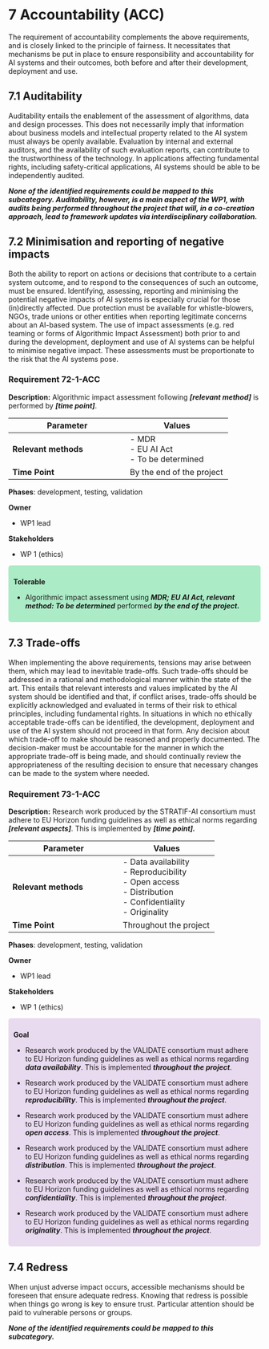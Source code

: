 # 7 Accountability (ACC)

The requirement of accountability complements the above requirements, and is closely linked to the principle of fairness. It necessitates that mechanisms be put in place to ensure responsibility and accountability for AI systems and their outcomes, both before and after their development, deployment and use.

## 7.1 Auditability

Auditability entails the enablement of the assessment of algorithms, data and design processes. This does not necessarily imply that information about business models and intellectual property related to the AI system must always be openly available. Evaluation by internal and external auditors, and the availability of such evaluation reports, can contribute to the trustworthiness of the technology. In applications affecting fundamental rights, including safety-critical applications, AI systems should be able to be independently audited.

***None of the identified requirements could be mapped to this subcategory. Auditability, however, is a main aspect of the WP1, with audits being performed throughout the project that will, in a co-creation approach, lead to framework updates via interdisciplinary collaboration.***

## 7.2 Minimisation and reporting of negative impacts

Both the ability to report on actions or decisions that contribute to a certain system outcome, and to respond to the consequences of such an outcome, must be ensured. Identifying, assessing, reporting and minimising the potential negative impacts of AI systems is especially crucial for those (in)directly affected. Due protection must be available for whistle-blowers, NGOs, trade unions or other entities when reporting legitimate concerns about an AI-based system. The use of impact assessments (e.g. red teaming or forms of Algorithmic Impact Assessment) both prior to and during the development, deployment and use of AI systems can be helpful to minimise negative impact. These assessments must be proportionate to the risk that the AI systems pose.

### Requirement 72-1-ACC {#71-1-acc}

**Description:** Algorithmic impact assessment following ***\[relevant method\]*** is performed by ***\[time point\]***.

| **Parameter**                                  | **Values**                              |
|------------------------------------------------|-----------------------------------------|
| **Relevant methods**                            | - MDR<br>- EU AI Act<br>- To be determined|
| **Time Point**                                 | By the end of the project|


**Phases**: development, testing, validation

**Owner**

- WP1 lead

**Stakeholders**

- WP 1 (ethics)

<div style="background-color:#abebc6; padding:10px; border-radius:5px;">

**Tolerable**

- Algorithmic impact assessment using ***MDR; EU AI Act, relevant method: To be determined*** performed ***by the end of the project.***

</div>

## 7.3 Trade-offs

When implementing the above requirements, tensions may arise between them, which may lead to inevitable trade-offs. Such trade-offs should be addressed in a rational and methodological manner within the state of the art. This entails that relevant interests and values implicated by the AI system should be identified and that, if conflict arises, trade-offs should be explicitly acknowledged and evaluated in terms of their risk to ethical principles, including fundamental rights. In situations in which no ethically acceptable trade-offs can be identified, the development, deployment and use of the AI system should not proceed in that form. Any decision about which trade-off to make should be reasoned and properly documented. The decision-maker must be accountable for the manner in which the appropriate trade-off is being made, and should continually review the appropriateness of the resulting decision to ensure that necessary changes can be made to the system where needed.

### Requirement 73-1-ACC {#73-1-acc}

**Description:** Research work produced by the STRATIF-AI consortium must adhere to EU Horizon funding guidelines as well as ethical norms regarding ***\[relevant aspects\]***. This is implemented by ***\[time point\].***

| **Parameter**                                  | **Values**                              |
|------------------------------------------------|-----------------------------------------|
| **Relevant methods**                            | - Data availability<br>- Reproducibility<br>- Open access<br>- Distribution<br>- Confidentiality<br>- Originality|
| **Time Point**                                 | Throughout the project|


**Phases**: development, testing, validation

**Owner**

- WP1 lead

**Stakeholders**

- WP 1 (ethics)

<div style="background-color: #e8daef; padding:10px; border-radius:5px;">

**Goal**

- Research work produced by the VALIDATE consortium must adhere to EU Horizon funding guidelines as well as ethical norms regarding ***data availability***. This is implemented ***throughout the project***.

- Research work produced by the VALIDATE consortium must adhere to EU Horizon funding guidelines as well as ethical norms regarding ***reproducibility***. This is implemented ***throughout the project***.

- Research work produced by the VALIDATE consortium must adhere to EU Horizon funding guidelines as well as ethical norms regarding ***open access***. This is implemented ***throughout the project***.

- Research work produced by the VALIDATE consortium must adhere to EU Horizon funding guidelines as well as ethical norms regarding ***distribution***. This is implemented ***throughout the project***.

- Research work produced by the VALIDATE consortium must adhere to EU Horizon funding guidelines as well as ethical norms regarding ***confidentiality***. This is implemented ***throughout the project***.

- Research work produced by the VALIDATE consortium must adhere to EU Horizon funding guidelines as well as ethical norms regarding ***originality***. This is implemented ***throughout the project***.

</div>

## 7.4 Redress

When unjust adverse impact occurs, accessible mechanisms should be foreseen that ensure adequate redress. Knowing that redress is possible when things go wrong is key to ensure trust. Particular attention should be paid to vulnerable persons or groups.

***None of the identified requirements could be mapped to this subcategory.***
